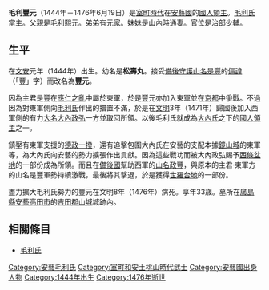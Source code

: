 {{otheruses|subject=[[安藝國|安藝國]][[毛利氏|毛利氏]]的當主|other=[[因幡毛利氏|因幡毛利氏]]的[[市場城|私部城]]城主|毛利豐元 (因幡毛利氏) }}
{{unreferenced|time=2015-02-03T10:00:58+00:00}}
{{japanese|japanese=毛利 豊元|kana=もうり とよもと|romaji=Mōri Toyomoto|舊寫=毛利 豐元}}
'''毛利豐元'''（1444年－1476年6月19日）是[[室町時代|室町時代]]在[[安藝國|安藝國]]的[[國人領主|國人領主]]。[[毛利氏|毛利氏]]當主。父親是[[毛利熙元|毛利熙元]]。弟弟有[[毛利元家|元家]]。妹妹是[[山內時通|山內時通]]妻。官位是[[治部少輔|治部少輔]]。

== 生平 ==
在[[文安|文安]]元年（1444年）出生。幼名是'''松壽丸'''。接受[[備後|備後]][[守護|守護]][[山名是豐|山名是豐]]的[[偏諱|偏諱]]（「豐」字）而改名為'''豐元'''。

因為主君是豐在[[應仁之亂|應仁之亂]]中屬於東軍，於是豐元亦加入東軍並在[[京都|京都]]中爭戰。不過因為對東軍側向[[毛利氏|毛利氏]]作出的措置不滿，於是在[[文明_(後土御門天皇)|文明]]3年（1471年）歸國後加入西軍側的有力[[大名_(稱謂)|大名]][[大內政弘|大內政弘]]一方並取回所領。以後毛利氏就成為[[大內氏|大內氏]]之下的[[國人領主|國人領主]]之一。

鎮壓有東軍支援的[[德政一揆|德政一揆]]，還有追擊包圍大內氏在安藝的支配本據[[鏡山城|鏡山城]]的東軍等，為大內氏向安藝的勢力擴張作出貢獻。因為這些戰功而被大內政弘賜予[[西條盆地|西條盆地]]的一部份成為所領。而且在[[備後國|備後國]]幫助西軍的[[山名政豐|山名政豐]]，與原本的主君‧東軍方的山名是豐軍勢持續激戰，最後將其撃退，於是獲得[[世羅台地|世羅台地]]的一部份。

盡力擴大毛利氏勢力的豐元在文明8年（1476年）病死。享年33歳。墓所在[[廣島縣|廣島縣]][[安藝|安藝]][[高田市|高田市]]的[[吉田郡山城|吉田郡山城]]城跡內。

== 相關條目 ==
*[[毛利氏|毛利氏]]

{{安藝毛利氏當主||1464－1476}}

[[Category:安藝毛利氏|Category:安藝毛利氏]]
[[Category:室町和安土桃山時代武士|Category:室町和安土桃山時代武士]]
[[Category:安藝國出身人物|Category:安藝國出身人物]]
[[Category:1444年出生|Category:1444年出生]]
[[Category:1476年逝世|Category:1476年逝世]]